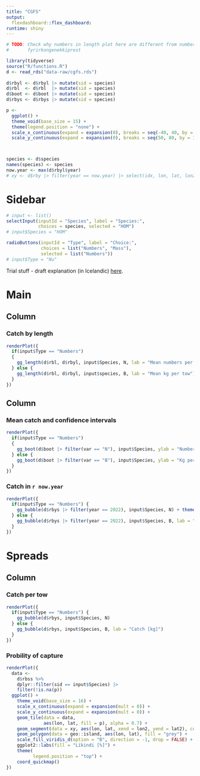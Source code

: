 ```yaml
---
title: "CGFS"
output:
  flexdashboard::flex_dashboard:
runtime: shiny
---
```



```r
# TODO: Check why numbers in length plot here are different from numbers in
#       fyrirkongenekkiprest
```

```r
library(tidyverse)
source("R/functions.R")
d <- read_rds("data-raw/cgfs.rds")
 
d$rbyl <- d$rbyl |> mutate(sid = species)
d$rbl  <- d$rbl  |> mutate(sid = species)
d$boot <- d$boot |> mutate(sid = species)
d$rbys <- d$rbys |> mutate(sid = species)

p <-
  ggplot() +
  theme_void(base_size = 15) +
  theme(legend.position = "none") +
  scale_x_continuous(expand = expansion(0), breaks = seq(-40, 40, by = 2)) +
  scale_y_continuous(expand = expansion(0), breaks = seq(50, 80, by = 1))



species <- d$species
names(species) <- species
now.year <- max(d$rbyl$year)
# xy <- d$rby |> filter(year == now.year) |> select(idx, lon, lat, lon2, lat2) |> distinct()
```


Sidebar {.sidebar data-width=175}
=====================================

```r
# input <- list()
selectInput(inputId = "Species", label = "Species:",
            choices = species, selected = "HOM")
# input$Species = "HOM"

radioButtons(inputId = "Type", label = "Choice:", 
             choices = list("Numbers", "Mass"),
             selected = list("Numbers"))
# input$Type = "Nu"
```

Trial stuff - draft explanation (in Icelandic) [here](http://www.hafro.is/~einarhj/skyringar.html).

Main
=====================================  

Column {data-width=600}
-------------------------------------

### Catch by length


```r
renderPlot({
  if(input$Type == "Numbers") 
  {
    gg_length(d$rbl, d$rbyl, input$Species, N, lab = "Mean numbers per tow")
  } else {
    gg_length(d$rbl, d$rbyl, input$species, B, lab = "Mean kg per tow")
  }
})
```


Column {data-width=400}
-------------------------------------

### Mean catch and confidence intervals


```r
renderPlot({
  if(input$Type == "Numbers") 
  {
    gg_boot(d$boot |> filter(var == "N"), input$Species, ylab = "Numbers per hour")
  } else {
    gg_boot(d$boot |> filter(var == "B"), input$Species, ylab = "Kg per hour")  
  }
})
```

### Catch in `r now.year`

```r
renderPlot({
  if(input$Type == "Numbers") {
    gg_bubble(d$rbys |> filter(year == 2022), input$Species, N) + theme(legend.position = "none")
  } else {
    gg_bubble(d$rbys |> filter(year == 2022), input$Species, B, lab = "Catch [kg]") + theme(legend.position = "Numbers")
  }
})
```

Spreads
=====================================

Column {.tabset}
-------------------------------------

### Catch per tow

```r
renderPlot({
  if(input$Type == "Numbers") {
    gg_bubble(d$rbys, input$Species, N)
  } else {
    gg_bubble(d$rbys, input$Species, B, lab = "Catch [kg]")
  }
})
```

### Probility of capture

```r
renderPlot({
  data <- 
    d$rbss %>% 
    dplyr::filter(sid == input$Species) |> 
    filter(!is.na(p))
  ggplot() +
    theme_void(base_size = 16) +
    scale_x_continuous(expand = expansion(mult = 0)) +
    scale_y_continuous(expand = expansion(mult = 0)) +
    geom_tile(data = data, 
              aes(lon, lat, fill = p), alpha = 0.7) +
    geom_segment(data = xy, aes(lon, lat, xend = lon2, yend = lat2), colour = "red", linewidth = 1) +    
    geom_polygon(data = geo::island, aes(lon, lat), fill = "grey") +
    scale_fill_viridis_d(option = "B", direction = -1, drop = FALSE) +
    ggplot2::labs(fill = "Líkindi [%]") +
    theme(
          legend.position = "top") +
    coord_quickmap()
})
```
